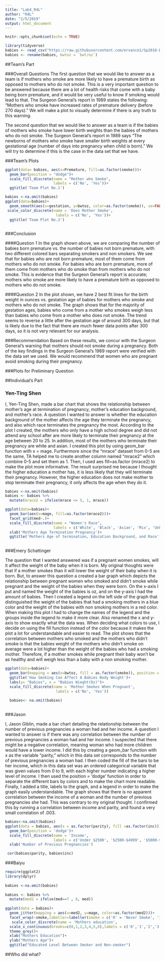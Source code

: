 ```yaml
---
title: "Lab4_R4L"
author: "R4L"
date: "2/5/2019"
output: html_document
---
```


```r
knitr::opts_chunk$set(echo = TRUE)
```


```r
library(tidyverse)
babies <- read_csv("https://raw.githubusercontent.com/ervance1/Sp2018-Data-Science-repo/master/babies2a.dat")
babies <- rename(babies, bwtoz = `bwt/oz`)
```

##Team's Part

###Overall Questions
The first question that we would like to answer as a team is if mothers who smoke are more likely to have a premature birth as opposed to mothers who do not smoke. This is a very important question to be answered because there are a lot of health risks that come with a baby being born premature, and it would be very useful to know if smoking would lead to that. The Surgeon General’s report in 1989 states the following: “Mothers who smoke have increased rates of premature delivery (before 270 days).” We will make a plot to visually determine if there is any truth to this warning. 

The second question that we would like to answer as a team is if the babies of mothers who smoke have lower birth weights than the babies of mothers who do not smoke. The Surgeon General’s report in 1989 says “The newborns of mothers who smoke have smaller birth weights at every gestational age (number of days into pregnancy when child is born).” We will try to determine if this is the case in the data set that we have. 

###Team's Plots


```r
ggplot(data= babies, aes(x=Premature, fill=as.factor(smoke)))+
  geom_bar(position = "dodge")+
  scale_fill_discrete(name = "Mother who Smoke",
                      labels = c('No', 'Yes'))+
  ggtitle('Team Plot No.1')

```

```r
babies <-na.omit(babies)
ggplot(data=babies)+
  geom_smooth(aes(x=gestation, y=bwtoz, color=as.factor(smoke)), se=FALSE)+
 scale_color_discrete(name = 'Does Mother Smoke',
                       labels = c('No', 'Yes'))+
  ggtitle('Team Plot No.2')
  
```


###Conclusion

####Question 1
 In the graph shown above, we are comparing the number of babies born premature vs. the number of babies not born premature, with two different colored bars separating smokers and non smokers. We see that for babies who are not born premature, most of them come from mothers who do not smoke. For babies who are born premature, more of them come from mothers who do smoke than from mothers who do not smoke. This is evidence that the Surgeon General’s report is accurate; mothers who smoke are more likely to have a premature birth as opposed to mothers who do not smoke. 

####Question 2 
In the plot shown, we have 2 best fit lines for the birth weight in ounces vs. gestation age of babies for mothers who smoke and mothers who do not smoke. The graph shows that for the majority of gestation ages, babies who come from a mother who smokes weigh less than babies who come from a mother who does not smoke. The trend seems to reverse a little after the gestation age of around 300 days, but that is likely due to the fact that there are much fewer data points after 300 days, so it is not very relevant for our analysis. 

###Recommendation
Based on these results, we concur with the Surgeon General’s warning that mothers should not smoke during a pregnancy. Both of the key findings in the Surgeon General’s 1989 report were verified with the data set we used. We would recommend that women who are pregnant avoid smoking during their pregnancy. 

###Plots for Preliminary Question

##Individual's Part

### Yen-Ting Shen
I, Yen-Ting Shen, made a bar chart that shows the relationship between mother's age at termination of pregnancy, mother’s education background, and mother’s race. A question I wanted to answer is whether the education background of the mother affects the age they terminate the pregnancy, and also which race terminates the pregnancy the most. According to the plot I created,  the mothers who only have a high school degree and did not attend any school after are more likely to terminate their pregnancy at the age between 20 to 25. In addition, most of the mothers who terminate their pregnancy are white and asian. I created this plot by using geom_bar function with x = mage. Furthermore since the “mrace” dataset from 0-5 are the same, TA helped me to create another column named “mrace2” which combine 0-5 and set them as 1. Then, I used aes fill=as.factor (mrace2) to make the plot more informative. The result surprised me because I thought the higher education a mother has, it is less likely that they will terminate their pregnancy. However, the higher education does not make mother to stop terminate their pregnancy, it only affects the age when they do it. 

```r
babies <-na.omit(babies)
babies <- babies %>%
  mutate(mrace2 = ifelse(mrace <= 5, 1, mrace))

ggplot(data=babies)+
  geom_bar(aes(x=mage, fill=as.factor(mrace2)))+
  facet_grid(med~.)+
  scale_fill_discrete(name = "Women's Race",
                      labels = c('White', 'Black', 'Asian', 'Mix', 'Unknown'))+
  xlab('Mothers Age Termination Pregnancy')+
  ggtitle('Mothers Age of termination, Education Background, and Race')
  
```

###Emery Schattinger

The question that I wanted answered was if a pregnant women smokes, will it affect the weight of the baby when it is born. My original thoughts were that if a mother smokes than it will lower the weight of their baby when it is born. But, to answer this question a created a bar graph which depicts the relationship between pregnant women who smoked and didn't smoke while pregnant and the weight of the babies when they were born. On the x-axis I put and named the weight of the babies is oz, and on the y-axis I had the amount of babies. Then I created a legend on the left side of the graph that distinguished the weight of the babies that had a smoking mothers in a blue color and the weight of the babies with non smoking mothers in a red color. When making this plot I had to change the names of the legend and the groups inside the legend to make it more clear. Also renamed the x and y-axis to show exactly what the data was. When deciding what colors to use, I decide on using the fill function instead of the color because it makes the plot a lot for understandable and easier to read. The plot shows that the correlation between mothers who smoked and the mothers who didn't smoke is that the babies weight of the mothers who didn't smoke on average were a lot higher than the weight of the babies who had a smoking mother. Therefore, if a mother smokes while pregnant their baby won't be as healthy and will weigh less than a baby with a non smoking mother. 

```r
ggplot(data=babies)+
  geom_bar(mapping = aes(x=bwtoz, fill = as.factor(smoke)), position = "dodge")+
  ggtitle('How Smoking Can Affect A Babies Body Weight')+
  labs(y= "Babies", x = "Babies Wieght(Oz)")+
  scale_fill_discrete(name = 'Mother Smokes When Pregnant',
                       labels = c('No', 'Yes'))
                       
  babies<- na.omit(babies)                  
                       
```


###Jason 

I, Jason Giblin, made a bar chart detailing the relationship between the number of previous pregnancies a woman had and her income. A question I wanted to answer is if there was any correlation between the number of previous pregnancies a woman had and her income. I suspected that there might be a negative correlation, meaning woman who had more children would have a lower income. I did this by creating a geom_bar function with x as the variable “parity,” which in this data set corresponds to the number of previous pregnancies  a woman had. I then coded the fill of the bars to be her income, which in this data set was an ordered categorical variable that was given values from 0 to 9, with each higher number indicating a higher level of income. I then used the position = ‘dodge’ function in order to separate the different bars by colors and to make the chart more readable. Finally, I added a title, labels to the graph, and a legend in order to make the graph easily understandable. The graph shows that there is no apparent correlation between the income of a woman and the number of previous pregnancies she had. This was contrary to my original thought. I confirmed this by running a correlation between income and parity, and found a very small correlation of .003.

```r
babies<-na.omit(babies)
ggplot(data = babies, aes(x = as.factor(parity), fill =as.factor(inc)))+
  geom_bar(position = 'dodge')+
  scale_fill_discrete(name = 'Income',
                      labels = c('Under $2500', '$2500-$4999', '$5000-$9999', '$10000-$19999', '$20000-$29999', '$30000-$49999', '$50000-$74999', '$75000-$99999', '$100000-$149999', '$150000+'))+
  xlab('Number of Previous Pregnancies')

 cor(babies$parity, babies$inc)
```


###Baiyu 
```r
require(ggplot2) 
library(dplyr) 
 
babies <-na.omit(babies) 
 
babies <- babies %>% 
  mutate(med2 = ifelse(med==7 , 6, med)) 
 
ggplot(data = babies)+ 
  geom_jitter(mapping = aes(x=med2, y=mage, color=as.factor(med2)))+ 
  facet_wrap(~smoke,labeller=labeller(smoke = c('0' = 'Never Smoke', '1' = 'Smoke Now')))+ 
   scale_color_discrete(name = 'Mothers education',                                     labels = c('0 = less than 8th grade', '1 = 8th to 12th grade. did not graduate high school', '2 = high school graduate, no other schooling', '3 = high school graduate + trade school', '4 = high school graduate + some college', '5 = college graduate', '6 = trade school but unclear if graduated from high school'))+ 
  scale_x_continuous(breaks=c(0,1,2,3,4,5,6),labels = c('0','1','2','3','4','5','6'))+ 
  theme_grey()+ 
  xlab("Mothers Education")+ 
  ylab("Mothers Age")+ 
  ggtitle("Educated Level Between Smoker and Non-smoker") 
``` 

##Who did what?